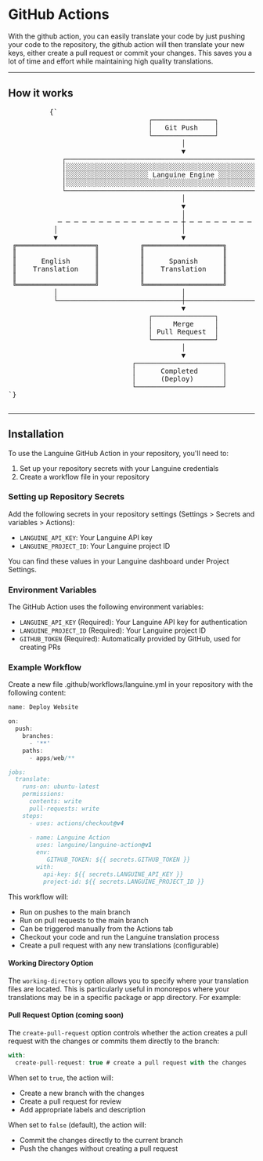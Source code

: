 # GitHub Actions

With the github action, you can easily translate your code by just pushing your code to the repository, the github action will then translate your new keys, either create a pull request or commit your changes.
This saves you a lot of time and effort while maintaining high quality translations.

---

## How it works



<div className="flex flex-col items-center justify-center p-4 mb-8 h-[400px] sm:h-[500px] md:h-[650px]">
        <pre
          className="p-4 text-sm leading-5 scale-[0.5] sm:scale-[0.65] md:scale-90 transform-gpu"
          style={{
            fontFamily: "monospace",
            whiteSpace: "pre",
            textAlign: "left",
          }}
        >
          {`
                                  ┌───────────────┐
                                  │   Git Push    │
                                  └───────────────┘
                                          │
                                          ▼
             ┌─────────────────────────────────────────────────────────┐
             │░░░░░░░░░░░░░░░░░░░░░░░░░░░░░░░░░░░░░░░░░░░░░░░░░░░░░░░░░│
             │░░░░░░░░░░░░░░░░░░░░ Languine Engine ░░░░░░░░░░░░░░░░░░░░│
             │░░░░░░░░░░░░░░░░░░░░░░░░░░░░░░░░░░░░░░░░░░░░░░░░░░░░░░░░░│
             └─────────────────────────────────────────────────────────┘
                                          │
                                          ▼
                                          │
            ─ ─ ─ ─ ─ ─ ─ ─ ─ ─ ─ ─ ─ ─ ─ ┼ ─ ─ ─ ─ ─ ─ ─ ─ ─ ─ ─ ─ ─ ─ ─
           │                              │                              │
           ▼                              ▼                              ▼
 ╔═══════════════════╗          ╔═══════════════════╗          ╔═══════════════════╗
 ║                   ║          ║                   ║          ║                   ║
 ║      English      ║          ║      Spanish      ║          ║      Japanese     ║
 ║    Translation    ║          ║    Translation    ║          ║     Translation   ║
 ║                   ║          ║                   ║          ║                   ║
 ╚═══════════════════╝          ╚═══════════════════╝          ╚═══════════════════╝
           │                              │                              │
           └──────────────────────────────┼──────────────────────────────┘
                                          ▼
                                  ┌───────────────┐
                                  │     Merge     │
                                  │ Pull Request  │
                                  └───────────────┘
                                          │
                                          ▼
                              ┌─────────────────────┐
                              │      Completed      │
                              │      (Deploy)       │
                              └─────────────────────┘
`}
        </pre>
      </div>

---

## Installation

To use the Languine GitHub Action in your repository, you'll need to:

1. Set up your repository secrets with your Languine credentials
2. Create a workflow file in your repository

### Setting up Repository Secrets

Add the following secrets in your repository settings (Settings > Secrets and variables > Actions):

- `LANGUINE_API_KEY`: Your Languine API key
- `LANGUINE_PROJECT_ID`: Your Languine project ID

You can find these values in your Languine dashboard under Project Settings.



### Environment Variables

The GitHub Action uses the following environment variables:
- `LANGUINE_API_KEY` (Required): Your Languine API key for authentication
- `LANGUINE_PROJECT_ID` (Required): Your Languine project ID 
- `GITHUB_TOKEN` (Required): Automatically provided by GitHub, used for creating PRs

### Example Workflow

Create a new file .github/workflows/languine.yml in your repository with the following content:

```ts title=".github/workflows/release.yml"
name: Deploy Website

on:
  push:
    branches:
      - '**'
    paths:
      - apps/web/**

jobs:
  translate:
    runs-on: ubuntu-latest
    permissions:
      contents: write
      pull-requests: write
    steps:
      - uses: actions/checkout@v4
      
      - name: Languine Action
        uses: languine/languine-action@v1
        env:
           GITHUB_TOKEN: ${{ secrets.GITHUB_TOKEN }}
        with:
          api-key: ${{ secrets.LANGUINE_API_KEY }}
          project-id: ${{ secrets.LANGUINE_PROJECT_ID }}
```
 
 This workflow will:
- Run on pushes to the main branch
- Run on pull requests to the main branch
- Can be triggered manually from the Actions tab
- Checkout your code and run the Languine translation process
- Create a pull request with any new translations (configurable)

#### Working Directory Option

The `working-directory` option allows you to specify where your translation files are located. This is particularly useful in monorepos where your translations may be in a specific package or app directory. For example:

#### Pull Request Option (coming soon)

The `create-pull-request` option controls whether the action creates a pull request with the changes or commits them directly to the branch:

```typescript title=".github/workflows/languine.yml"
with:
  create-pull-request: true # create a pull request with the changes
```

When set to `true`, the action will:
- Create a new branch with the changes
- Create a pull request for review
- Add appropriate labels and description

When set to `false` (default), the action will:
- Commit the changes directly to the current branch
- Push the changes without creating a pull request